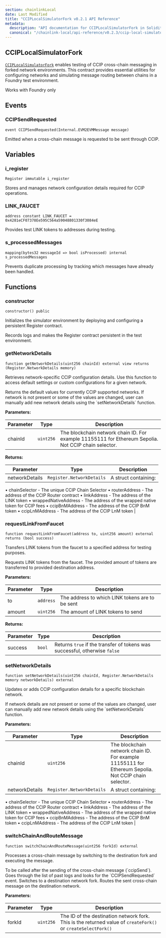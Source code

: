 ```yaml
---
section: chainlinkLocal
date: Last Modified
title: "CCIPLocalSimulatorFork v0.2.1 API Reference"
metadata:
  description: "API documentation for CCIPLocalSimulatorFork in Solidity, version v0.2.1."
  canonical: "/chainlink-local/api-reference/v0.2.3/ccip-local-simulator-fork"
---
```



<Common callout="importPackage021" />

## CCIPLocalSimulatorFork

[`CCIPLocalSimulatorFork`](https://github.com/smartcontractkit/chainlink-local/blob/ba1f4636e657f161df634379a5057a5a394e2fbb/src/ccip/CCIPLocalSimulatorFork.sol) enables testing of CCIP cross-chain messaging in forked network environments. This contract provides essential utilities for configuring networks and simulating message routing between chains in a Foundry test environment.

<Aside type="note">Works with Foundry only</Aside>

## Events

### CCIPSendRequested

```solidity
event CCIPSendRequested(Internal.EVM2EVMMessage message)
```

Emitted when a cross-chain message is requested to be sent through CCIP.

## Variables

### i_register

```solidity
Register immutable i_register
```

Stores and manages network configuration details required for CCIP operations.

### LINK_FAUCET

```solidity
address constant LINK_FAUCET = 0x4281eCF07378Ee595C564a59048801330f3084eE
```

Provides test LINK tokens to addresses during testing.

### s_processedMessages

```solidity
mapping(bytes32 messageId => bool isProcessed) internal s_processedMessages
```

Prevents duplicate processing by tracking which messages have already been handled.

## Functions

### constructor

```solidity
constructor() public
```

Initializes the simulator environment by deploying and configuring a persistent Register contract.

<Aside type="note">Records logs and makes the Register contract persistent in the test environment.</Aside>

### getNetworkDetails

```solidity
function getNetworkDetails(uint256 chainId) external view returns (Register.NetworkDetails memory)
```

Retrieves network-specific CCIP configuration details. Use this function to access default settings or custom configurations for a given network.

<Aside type="note">
  Returns the default values for currently CCIP supported networks. If network is not present or some of the values are
  changed, user can manually add new network details using the `setNetworkDetails` function.
</Aside>

**Parameters:**

| Parameter | Type      | Description                                                                                          |
| --------- | --------- | ---------------------------------------------------------------------------------------------------- |
| chainId   | `uint256` | The blockchain network chain ID. For example 11155111 for Ethereum Sepolia. Not CCIP chain selector. |

**Returns:**

| Parameter      | Type                      | Description          |
| -------------- | ------------------------- | -------------------- |
| networkDetails | `Register.NetworkDetails` | A struct containing: |

• chainSelector - The unique CCIP Chain Selector
• routerAddress - The address of the CCIP Router contract
• linkAddress - The address of the LINK token
• wrappedNativeAddress - The address of the wrapped native token for CCIP fees
• ccipBnMAddress - The address of the CCIP BnM token
• ccipLnMAddress - The address of the CCIP LnM token |

### requestLinkFromFaucet

```solidity
function requestLinkFromFaucet(address to, uint256 amount) external returns (bool success)
```

Transfers LINK tokens from the faucet to a specified address for testing purposes.

<Aside type="note">
  Requests LINK tokens from the faucet. The provided amount of tokens are transferred to provided destination address.
</Aside>

**Parameters:**

| Parameter | Type      | Description                                     |
| --------- | --------- | ----------------------------------------------- |
| to        | `address` | The address to which LINK tokens are to be sent |
| amount    | `uint256` | The amount of LINK tokens to send               |

**Returns:**

| Parameter | Type   | Description                                                                |
| --------- | ------ | -------------------------------------------------------------------------- |
| success   | `bool` | Returns `true` if the transfer of tokens was successful, otherwise `false` |

### setNetworkDetails

```solidity
function setNetworkDetails(uint256 chainId, Register.NetworkDetails memory networkDetails) external
```

Updates or adds CCIP configuration details for a specific blockchain network.

<Aside type="note">
  If network details are not present or some of the values are changed, user can manually add new network details using
  the `setNetworkDetails` function.
</Aside>

**Parameters:**

| Parameter      | Type                      | Description                                                                                          |
| -------------- | ------------------------- | ---------------------------------------------------------------------------------------------------- |
| chainId        | `uint256`                 | The blockchain network chain ID. For example 11155111 for Ethereum Sepolia. Not CCIP chain selector. |
| networkDetails | `Register.NetworkDetails` | A struct containing:                                                                                 |

• chainSelector - The unique CCIP Chain Selector
• routerAddress - The address of the CCIP Router contract
• linkAddress - The address of the LINK token
• wrappedNativeAddress - The address of the wrapped native token for CCIP fees
• ccipBnMAddress - The address of the CCIP BnM token
• ccipLnMAddress - The address of the CCIP LnM token |

### switchChainAndRouteMessage

```solidity
function switchChainAndRouteMessage(uint256 forkId) external
```

Processes a cross-chain message by switching to the destination fork and executing the message.

<Aside type="note">
  To be called after the sending of the cross-chain message (`ccipSend`). Goes through the list of past logs and looks
  for the `CCIPSendRequested` event. Switches to a destination network fork. Routes the sent cross-chain message on the
  destination network.
</Aside>

**Parameters:**

| Parameter | Type      | Description                                                                                                  |
| --------- | --------- | ------------------------------------------------------------------------------------------------------------ |
| forkId    | `uint256` | The ID of the destination network fork. This is the returned value of `createFork()` or `createSelectFork()` |
